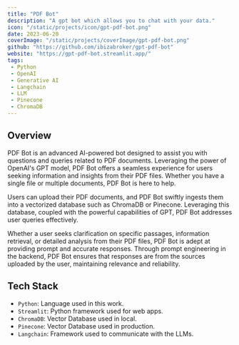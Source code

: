 ```yaml
---
title: "PDF Bot"
description: "A gpt bot which allows you to chat with your data."
icon: "/static/projects/icon/gpt-pdf-bot.png"
date: 2023-06-20
coverImage: "/static/projects/coverImage/gpt-pdf-bot.png"
github: "https://github.com/ibizabroker/gpt-pdf-bot"
website: "https://gpt-pdf-bot.streamlit.app/"
tags: 
 - Python
 - OpenAI
 - Generative AI
 - Langchain
 - LLM
 - Pinecone
 - ChromaDB
---
```


## Overview
PDF Bot is an advanced AI-powered bot designed to assist you with questions and queries related to PDF documents. Leveraging the power of OpenAI's GPT model, PDF Bot offers a seamless experience for users seeking information and insights from their PDF files. Whether you have a single file or multiple documents, PDF Bot is here to help.

Users can upload their PDF documents, and PDF Bot swiftly ingests them into a vectorized database such as ChromaDB or Pinecone. Leveraging this database, coupled with the powerful capabilities of GPT, PDF Bot addresses user queries effectively.

Whether a user seeks clarification on specific passages, information retrieval, or detailed analysis from their PDF files, PDF Bot is adept at providing prompt and accurate responses. Through prompt engineering in the backend, PDF Bot ensures that responses are from the sources uploaded by the user, maintaining relevance and reliability.

## Tech Stack
- `Python`: Language used in this work.
- `Streamlit`: Python framework used for web apps.
- `ChromaDB`: Vector Database used in local.
- `Pinecone`: Vector Database used in production.
- `Langchain`: Framework used to communicate with the LLMs.